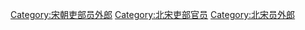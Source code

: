 [[Category:宋朝吏部员外郎|Category:宋朝吏部员外郎]]
[[Category:北宋吏部官员|Category:北宋吏部官员]]
[[Category:北宋员外郎|Category:北宋员外郎]]